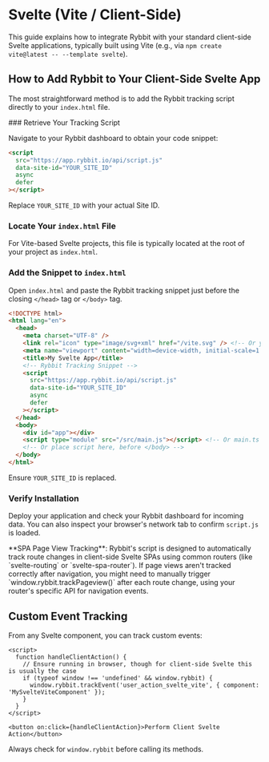 
# Svelte (Vite / Client-Side)

This guide explains how to integrate Rybbit with your standard client-side Svelte applications, typically built using Vite (e.g., via `npm create vite@latest -- --template svelte`).

## How to Add Rybbit to Your Client-Side Svelte App

The most straightforward method is to add the Rybbit tracking script directly to your `index.html` file.

<Steps>
### Retrieve Your Tracking Script

Navigate to your Rybbit dashboard to obtain your code snippet:

```html
<script
  src="https://app.rybbit.io/api/script.js"
  data-site-id="YOUR_SITE_ID"
  async
  defer
></script>
```
Replace `YOUR_SITE_ID` with your actual Site ID.

### Locate Your `index.html` File

For Vite-based Svelte projects, this file is typically located at the root of your project as `index.html`.

### Add the Snippet to `index.html`

Open `index.html` and paste the Rybbit tracking snippet just before the closing `</head>` tag or `</body>` tag.

```html filename="index.html (Vite)"
<!DOCTYPE html>
<html lang="en">
  <head>
    <meta charset="UTF-8" />
    <link rel="icon" type="image/svg+xml" href="/vite.svg" /> <!-- Or your favicon -->
    <meta name="viewport" content="width=device-width, initial-scale=1.0" />
    <title>My Svelte App</title>
    <!-- Rybbit Tracking Snippet -->
    <script
      src="https://app.rybbit.io/api/script.js"
      data-site-id="YOUR_SITE_ID"
      async
      defer
    ></script>
  </head>
  <body>
    <div id="app"></div>
    <script type="module" src="/src/main.js"></script> <!-- Or main.ts -->
    <!-- Or place script here, before </body> -->
  </body>
</html>
```
Ensure `YOUR_SITE_ID` is replaced.

### Verify Installation

Deploy your application and check your Rybbit dashboard for incoming data. You can also inspect your browser's network tab to confirm `script.js` is loaded.
</Steps>

<Callout type="info">
  **SPA Page View Tracking**: Rybbit's script is designed to automatically track route changes in client-side Svelte SPAs using common routers (like `svelte-routing` or `svelte-spa-router`). If page views aren't tracked correctly after navigation, you might need to manually trigger `window.rybbit.trackPageview()` after each route change, using your router's specific API for navigation events.
</Callout>

## Custom Event Tracking

From any Svelte component, you can track custom events:

```svelte
<script>
  function handleClientAction() {
    // Ensure running in browser, though for client-side Svelte this is usually the case
    if (typeof window !== 'undefined' && window.rybbit) {
      window.rybbit.trackEvent('user_action_svelte_vite', { component: 'MySvelteViteComponent' });
    }
  }
</script>

<button on:click={handleClientAction}>Perform Client Svelte Action</button>
```
Always check for `window.rybbit` before calling its methods.
